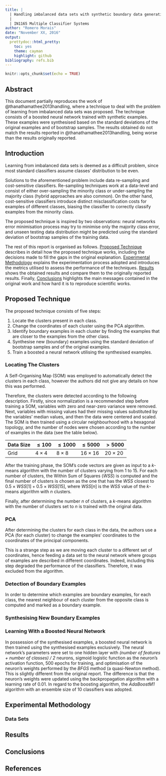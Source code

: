 ```yaml
---
title: |
  | Handling imbalanced data sets with synthetic boundary data generation using bootstrap re-sampling and AdaBoost techniques
  |
  | IN1165 Multiple Classifier Systems
author: "Romero Morais"
date: "November XX, 2016"
output: 
  prettydoc::html_pretty: 
    toc: yes
    theme: cayman
    highlight: github
bibliography: refs.bib
---
```


```r
knitr::opts_chunk$set(echo = TRUE)
```

## Abstract
This document partially reproduces the work of @thanathamathee2013handling, where a technique to deal with the problem of learning from imbalanced data sets was proposed. The technique consists of a boosted neural network trained with synthetic examples. These examples were synthesised based on the standard deviations of the original examples and of bootstrap samples. The results obtained do not match the results reported in @thanathamathee2013handling, being worse than the results originally reported.

## Introduction
Learning from imbalanced data sets is deemed as a difficult problem, since most standard classifiers assume classes' distribution to be even.

Solutions to the aforementioned problem include data re-sampling and cost-sensitive classifiers. Re-sampling techniques work at a data-level and consist of either over-sampling the minority class or under-sampling the majority class (hybrid approaches are also common). On the other hand, cost-sensitive classifiers introduce distinct misclassification costs for examples of different classes, biasing the classifier to correctly classify examples from the minority class.

The proposed technique is inspired by two observations: neural networks error minimisation process may try to minimise only the majority class error, and unseen testing data distribution might be predicted using the standard deviation of bootstrap samples of the training data.

The rest of this report is organised as follows. [Proposed Technique](#proposed-technique) describes in detail how the proposed technique works, including the decisions made to fill the gaps in the original explanation. [Experimental Methodology](#experimental-methodology) explains the experimentation process adopted and introduces the metrics utilised to assess the performance of the techniques. [Results](#results) shows the obtained results and compare them to the originally reported results. Finally, [Conclusions](#conclusions) highlights the main messages contained in the original work and how hard it is to reproduce scientific works.

## Proposed Technique
The proposed technique consists of five steps:

1. Locate the clusters present in each class.
2. Change the coordinates of each cluster using the PCA algorithm.
3. Identify boundary examples in each cluster by finding the examples that are closer to the examples from the other class.
4. Synthesise new (boundary) examples using the standard deviation of bootstrap samples and of the original examples.
5. Train a boosted a neural network utilising the synthesised examples.

### Locating The Clusters
A Self-Organising Map (SOM) was employed to automatically detect the clusters in each class, however the authors did not give any details on how this was performed.

Therefore, the clusters were detected according to the following description. Firstly, since normalization is a recommended step before training a SOM, variables with zero and near-zero variance were removed. Next, variables with missing values had their missing values substituted by the variables' median values, and then the data were centered and scaled. The SOM is then trained using a circular neighbourhood with a hexagonal topology, and the number of nodes were chosen according to the number of examples in the data (see the table below).

Data Size | $\le 100$ | $\le 1000$ | $\le 5000$ | $\gt 5000$
--------- | --------- | ---------- | ---------- | ----------
Grid | $4 \times 4$ | $8 \times 8$ | $16 \times 16$ | $20 \times 20$

After the training phase, the SOM's code vectors are given as input to a $k$-means algorithm with the number of clusters varying from 1 to 15. For each number of clusters, the Within Sum of Squares ($WSS$) is computed and the final number of clusters is chosen as the one that has the $WSS$ closest to $0.5 \times WSS[1] + 0.5 \times WSS[15]$, where $WSS[n]$ is the $WSS$ value of the $k$-means algorithm with $n$ clusters.

Finally, after determining the number $n$ of clusters, a $k$-means algorithm with the number of clusters set to $n$ is trained with the original data.

### PCA
After determining the clusters for each class in the data, the authors use a PCA (for each cluster) to change the examples' coordinates to the coordinates of the principal components.

This is a strange step as we are moving each cluster to a different set of coordinates, hence feeding a data set to the neural network where groups of examples are described in different coordinates.
Indeed, including this step degraded the performance of the classifiers. Therefore, it was excluded from the algorithm.

### Detection of Boundary Examples
In order to determine which examples are boundary examples, for each class, the nearest neighbour of each cluster from the opposite class is computed and marked as a boundary example.

### Synthesising New Boundary Examples


### Learning With a Boosted Neural Network
In possession of the synthesised examples, a boosted neural network is then trained using the synthesised examples exclusively. The neural network's parameters were set to one hidden layer with _(number of features + number of classes) / 2_ neurons, sigmoid logistic function as the neuron's activation function, 500 epochs for training, and optimisation of the neuron's weights performed by the _BFGS_ method (a quasi-Newton method). This is slightly different from the original report. The difference is that the neuron's weights were updated using the backpropagation algorithm with a learning rate of $0.01$. In regard to the boosting algorithm, the _AdaBoostM1_ algorithm with an ensemble size of $10$ classifiers was adopted.

## Experimental Methodology

### Data Sets

## Results

## Conclusions

## References